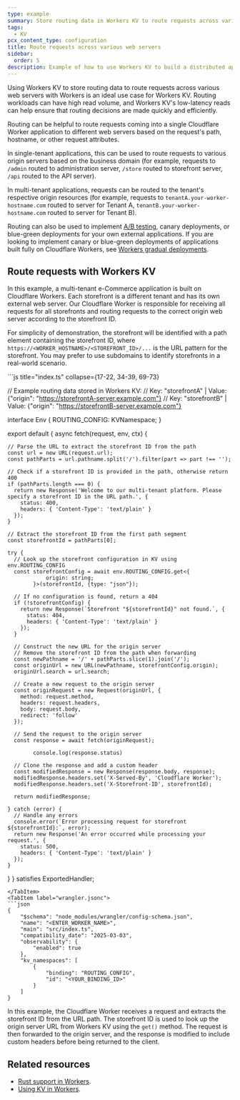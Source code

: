 ```yaml
---
type: example
summary: Store routing data in Workers KV to route requests across various web servers with Workers
tags:
  - KV
pcx_content_type: configuration
title: Route requests across various web servers
sidebar:
  order: 5
description: Example of how to use Workers KV to build a distributed application configuration store.
---
```



Using Workers KV to store routing data to route requests across various web servers with Workers is an ideal use case for Workers KV. Routing workloads can have high read volume, and Workers KV's low-latency reads can help ensure that routing decisions are made quickly and efficiently.

Routing can be helpful to route requests coming into a single Cloudflare Worker application to different web servers based on the request's path, hostname, or other request attributes.


In single-tenant applications, this can be used to route requests to various origin servers based on the business domain (for example, requests to `/admin` routed to administration server, `/store` routed to storefront server, `/api` routed to the API server).

In multi-tenant applications, requests can be routed to the tenant's respective origin resources (for example, requests to `tenantA.your-worker-hostname.com` routed to server for Tenant A, `tenantB.your-worker-hostname.com` routed to server for Tenant B).

Routing can also be used to implement [A/B testing](/reference-architecture/diagrams/serverless/a-b-testing-using-workers/), canary deployments, or blue-green deployments for your own external applications.
If you are looking to implement canary or blue-green deployments of applications built fully on Cloudflare Workers, see [Workers gradual deployments](/workers/configuration/versions-and-deployments/gradual-deployments/).

## Route requests with Workers KV

In this example, a multi-tenant e-Commerce application is built on Cloudflare Workers. Each storefront is a different tenant and has its own external web server.
Our Cloudflare Worker is responsible for receiving all requests for all storefronts and routing requests to the correct origin web server according to the storefront ID.

For simplicity of demonstration, the storefront will be identified with a path element containing the storefront ID, where
`https://<WORKER_HOSTNAME>/<STOREFRONT_ID>/...` is the URL pattern for the storefront. You may prefer to use subdomains to identify storefronts in a real-world scenario.

<Tabs>
<TabItem label="index.ts">
```js title="index.ts" collapse={17-22, 34-39, 69-73}

// Example routing data stored in Workers KV:
// Key: "storefrontA" | Value: {"origin": "https://storefrontA-server.example.com"}
// Key: "storefrontB" | Value: {"origin": "https://storefrontB-server.example.com"}

interface Env {
ROUTING_CONFIG: KVNamespace;
}

export default {
  async fetch(request, env, ctx) {

    // Parse the URL to extract the storefront ID from the path
    const url = new URL(request.url);
    const pathParts = url.pathname.split('/').filter(part => part !== '');

    // Check if a storefront ID is provided in the path, otherwise return 400
    if (pathParts.length === 0) {
      return new Response('Welcome to our multi-tenant platform. Please specify a storefront ID in the URL path.', {
        status: 400,
        headers: { 'Content-Type': 'text/plain' }
      });
    }

    // Extract the storefront ID from the first path segment
    const storefrontId = pathParts[0];

    try {
      // Look up the storefront configuration in KV using env.ROUTING_CONFIG
      const storefrontConfig = await env.ROUTING_CONFIG.get<{
    			origin: string;
    		}>(storefrontId, {type: "json"});

      // If no configuration is found, return a 404
      if (!storefrontConfig) {
        return new Response(`Storefront "${storefrontId}" not found.`, {
          status: 404,
          headers: { 'Content-Type': 'text/plain' }
        });
      }

      // Construct the new URL for the origin server
      // Remove the storefront ID from the path when forwarding
      const newPathname = '/' + pathParts.slice(1).join('/');
      const originUrl = new URL(newPathname, storefrontConfig.origin);
      originUrl.search = url.search;

      // Create a new request to the origin server
      const originRequest = new Request(originUrl, {
        method: request.method,
        headers: request.headers,
        body: request.body,
        redirect: 'follow'
      });

      // Send the request to the origin server
      const response = await fetch(originRequest);

    		console.log(response.status)

      // Clone the response and add a custom header
      const modifiedResponse = new Response(response.body, response);
      modifiedResponse.headers.set('X-Served-By', 'Cloudflare Worker');
      modifiedResponse.headers.set('X-Storefront-ID', storefrontId);

      return modifiedResponse;

    } catch (error) {
      // Handle any errors
      console.error(`Error processing request for storefront ${storefrontId}:`, error);
      return new Response('An error occurred while processing your request.', {
        status: 500,
        headers: { 'Content-Type': 'text/plain' }
      });
    }

}
} satisfies ExportedHandler<Env>;

````
</TabItem>
<TabItem label="wrangler.jsonc">
```json
{
	"$schema": "node_modules/wrangler/config-schema.json",
	"name": "<ENTER_WORKER_NAME>",
	"main": "src/index.ts",
	"compatibility_date": "2025-03-03",
	"observability": {
		"enabled": true
	},
	"kv_namespaces": [
		{
			"binding": "ROUTING_CONFIG",
			"id": "<YOUR_BINDING_ID>"
		}
	]
}
````

</TabItem>
</Tabs>

In this example, the Cloudflare Worker receives a request and extracts the storefront ID from the URL path.
The storefront ID is used to look up the origin server URL from Workers KV using the `get()` method.
The request is then forwarded to the origin server, and the response is modified to include custom headers before being returned to the client.


## Related resources

- [Rust support in Workers](/workers/languages/rust/).
- [Using KV in Workers](/kv/get-started/).
